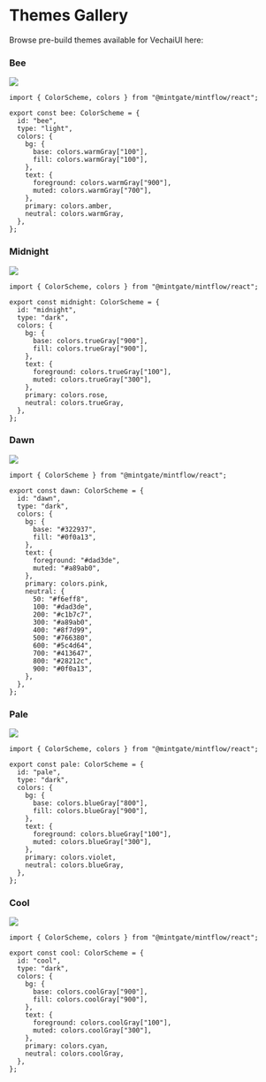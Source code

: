 # Themes Gallery

Browse pre-build themes available for VechaiUI here:


### Bee

![](themes/bee.png)

```tsx
import { ColorScheme, colors } from "@mintgate/mintflow/react";

export const bee: ColorScheme = {
  id: "bee",
  type: "light",
  colors: {
    bg: {
      base: colors.warmGray["100"],
      fill: colors.warmGray["100"],
    },
    text: {
      foreground: colors.warmGray["900"],
      muted: colors.warmGray["700"],
    },
    primary: colors.amber,
    neutral: colors.warmGray,
  },
};
```

### Midnight

![](themes/midnight.png)

```tsx
import { ColorScheme, colors } from "@mintgate/mintflow/react";

export const midnight: ColorScheme = {
  id: "midnight",
  type: "dark",
  colors: {
    bg: {
      base: colors.trueGray["900"],
      fill: colors.trueGray["900"],
    },
    text: {
      foreground: colors.trueGray["100"],
      muted: colors.trueGray["300"],
    },
    primary: colors.rose,
    neutral: colors.trueGray,
  },
};
```

### Dawn

![](themes/dawn.png)

```tsx
import { ColorScheme } from "@mintgate/mintflow/react";

export const dawn: ColorScheme = {
  id: "dawn",
  type: "dark",
  colors: {
    bg: {
      base: "#322937",
      fill: "#0f0a13",
    },
    text: {
      foreground: "#dad3de",
      muted: "#a89ab0",
    },
    primary: colors.pink,
    neutral: {
      50: "#f6eff8",
      100: "#dad3de",
      200: "#c1b7c7",
      300: "#a89ab0",
      400: "#8f7d99",
      500: "#766380",
      600: "#5c4d64",
      700: "#413647",
      800: "#28212c",
      900: "#0f0a13",
    },
  },
};
```

### Pale

![](themes/pale.png)

```tsx
import { ColorScheme, colors } from "@mintgate/mintflow/react";

export const pale: ColorScheme = {
  id: "pale",
  type: "dark",
  colors: {
    bg: {
      base: colors.blueGray["800"],
      fill: colors.blueGray["900"],
    },
    text: {
      foreground: colors.blueGray["100"],
      muted: colors.blueGray["300"],
    },
    primary: colors.violet,
    neutral: colors.blueGray,
  },
};
```

### Cool

![](themes/cool.png)

```tsx
import { ColorScheme, colors } from "@mintgate/mintflow/react";

export const cool: ColorScheme = {
  id: "cool",
  type: "dark",
  colors: {
    bg: {
      base: colors.coolGray["900"],
      fill: colors.coolGray["900"],
    },
    text: {
      foreground: colors.coolGray["100"],
      muted: colors.coolGray["300"],
    },
    primary: colors.cyan,
    neutral: colors.coolGray,
  },
};
```
